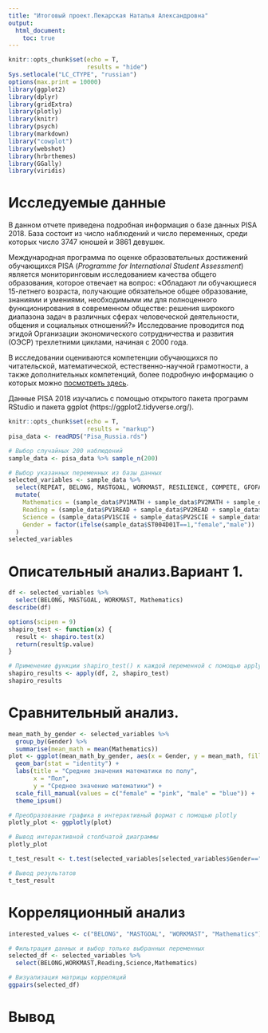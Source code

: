 ---
title: "Итоговый проект.Пекарская Наталья Александровна"
output:
  html_document:
    toc: true
---
```{r setup, include=FALSE}
knitr::opts_chunk$set(echo = T,
                      results = "hide")
Sys.setlocale("LC_CTYPE", "russian")
options(max.print = 10000)
library(ggplot2)
library(dplyr)
library(gridExtra)
library(plotly)
library(knitr)
library(psych)
library(markdown)
library("cowplot")
library(webshot)
library(hrbrthemes)
library(GGally)
library(viridis)

```

# Исследуемые данные
В данном отчете приведена подробная информация о базе данных PISA 2018. 
База состоит из число наблюдений и число переменных, среди которых число 3747 юношей и 3861 девушек. 

Международная программа по оценке образовательных достижений обучающихся PISA 
(_Programme for International Student Assessment_) 
является мониторинговым исследованием качества общего образования, которое отвечает 
на вопрос: «Обладают ли обучающиеся 15-летнего возраста, получающие обязательное 
общее образование, знаниями и умениями, необходимыми им для полноценного 
функционирования в современном обществе: решения широкого диапазона задач в 
различных сферах человеческой деятельности, общения и социальных отношений?» 
Исследование проводится под эгидой Организации экономического сотрудничества и 
развития (ОЭСР) трехлетними циклами, начиная с 2000 года. 

В исследовании оцениваются компетенции обучающихся по читательской, 
математической, естественно-научной грамотности, а также дополнительных 
компетенций, более подробную информацию о которых можно [посмотреть здесь][1].

[1]:https://ru.wikipedia.org/wiki/%D0%9C%D0%B5%D0%B6%D0%B4%D1%83%D0%BD%D0%B0%D1%80%D0%BE%D0%B4%D0%BD%D0%B0%D1%8F_%D0%BF%D1%80%D0%BE%D0%B3%D1%80%D0%B0%D0%BC%D0%BC%D0%B0_%D0%BF%D0%BE_%D0%BE%D1%86%D0%B5%D0%BD%D0%BA%D0%B5_%D0%BE%D0%B1%D1%80%D0%B0%D0%B7%D0%BE%D0%B2%D0%B0%D1%82%D0%B5%D0%BB%D1%8C%D0%BD%D1%8B%D1%85_%D0%B4%D0%BE%D1%81%D1%82%D0%B8%D0%B6%D0%B5%D0%BD%D0%B8%D0%B9_%D1%83%D1%87%D0%B0%D1%89%D0%B8%D1%85%D1%81%D1%8F

Данные PISA 2018 изучались с помощью открытого пакета программ RStudio и пакета 
ggplot (https://ggplot2.tidyverse.org/).



```{r}
knitr::opts_chunk$set(echo = T,
                      results = "markup")
pisa_data <- readRDS("Pisa_Russia.rds")

# Выбор случайных 200 наблюдений
sample_data <- pisa_data %>% sample_n(200)

# Выбор указанных переменных из базы данных
selected_variables <- sample_data %>%
  select(REPEAT, BELONG, MASTGOAL, WORKMAST, RESILIENCE, COMPETE, GFOFAIL, ATTLNACT) %>%
  mutate(
    Mathematics = (sample_data$PV1MATH + sample_data$PV2MATH + sample_data$PV3MATH + sample_data$PV4MATH + sample_data$PV5MATH + sample_data$PV6MATH + sample_data$PV7MATH + sample_data$PV8MATH + sample_data$PV9MATH + sample_data$PV10MATH) / 10,
    Reading = (sample_data$PV1READ + sample_data$PV2READ + sample_data$PV3READ + sample_data$PV4READ + sample_data$PV5READ + sample_data$PV6READ + sample_data$PV7READ + sample_data$PV8READ + sample_data$PV9READ + sample_data$PV10READ) / 10,
    Science = (sample_data$PV1SCIE + sample_data$PV2SCIE + sample_data$PV3SCIE + sample_data$PV4SCIE + sample_data$PV5SCIE + sample_data$PV6SCIE + sample_data$PV7SCIE + sample_data$PV8SCIE + sample_data$PV9SCIE + sample_data$PV10SCIE) / 10,
    Gender = factor(ifelse(sample_data$ST004D01T==1,"female","male"))
  )
selected_variables
```

# Описательный анализ.Вариант 1.


```{r}
df <- selected_variables %>%
  select(BELONG, MASTGOAL, WORKMAST, Mathematics)
describe(df)
```
```{r}
options(scipen = 9)
shapiro_test <- function(x) {
  result <- shapiro.test(x)
  return(result$p.value)
}

# Применение функции shapiro_test() к каждой переменной с помощью apply()
shapiro_results <- apply(df, 2, shapiro_test)
shapiro_results
```
# Сравнительный анализ.

```{r}
mean_math_by_gender <- selected_variables %>%
  group_by(Gender) %>%
  summarise(mean_math = mean(Mathematics))
plot <- ggplot(mean_math_by_gender, aes(x = Gender, y = mean_math, fill = Gender)) +
  geom_bar(stat = "identity") +
  labs(title = "Средние значения математики по полу",
       x = "Пол",
       y = "Среднее значение математики") +
  scale_fill_manual(values = c("female" = "pink", "male" = "blue")) +
  theme_ipsum()

# Преобразование графика в интерактивный формат с помощью plotly
plotly_plot <- ggplotly(plot)

# Вывод интерактивной столбчатой диаграммы
plotly_plot
```

```{r}
t_test_result <- t.test(selected_variables[selected_variables$Gender=="female",]$Mathematics,selected_variables[selected_variables$Gender=="male",]$Mathematics)

# Вывод результатов
t_test_result
```

# Корреляционный анализ


```{r,echo=FALSE, warning=FALSE, message=FALSE}
interested_values <- c("BELONG", "MASTGOAL", "WORKMAST", "Mathematics")

# Фильтрация данных и выбор только выбранных переменных
selected_df <- selected_variables %>%
  select(BELONG,WORKMAST,Reading,Science,Mathematics)

# Визуализация матрицы корреляций
ggpairs(selected_df)
```
# Вывод














